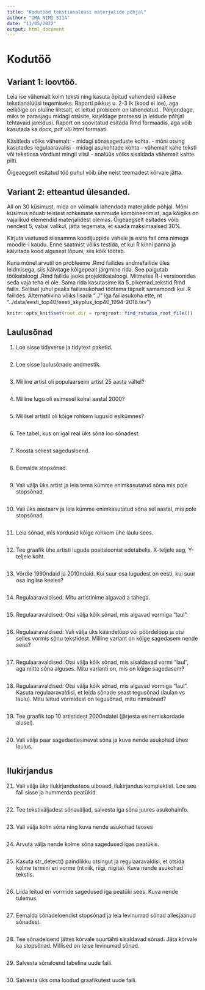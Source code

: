 ```yaml
---
title: "Kodutööd tekstianalüüsi materjalide põhjal"
author: "OMA NIMI SIIA"
date: "11/05/2022"
output: html_document
---
```


# Kodutöö

## Variant 1: loovtöö.

Leia ise vähemalt kolm teksti ning kasuta õpitud vahendeid väikese tekstianalüüsi tegemiseks. Raporti pikkus u. 2-3 lk (kood ei loe), aga eelkõige on oluline lihtsalt, et leitud probleem on lahendatud.. Põhjendage, miks te parasjagu midagi otsisite, kirjeldage protsessi ja leidude põhjal tehtavaid järeldusi. Raport on soovitatud esitada Rmd formaadis, aga võib kasutada ka docx, pdf või html formaati.

Käsitleda võiks vähemalt:
- midagi sõnasageduste kohta.
- mõni otsing kasutades regulaaravalisi
- midagi asukohtade kohta
- vähemalt kahe teksti või tekstiosa võrdlust mingil viisil
- analüüs võiks sisaldada vähemalt kahte pilti.

Õigeaegselt esitatud töö puhul võib ühe neist teemadest kõrvale jätta.

## Variant 2: etteantud ülesanded.

All on 30 küsimust, mida on võimalik lahendada materjalide põhjal. Mõni küsimus nõuab teistest rohkemate sammude kombineerimist, aga kõigiks on vajalikud elemendid materjalidest olemas. Õigeaegselt esitades võib nendest 5, vabal valikul, jätta tegemata, et saada maksimaalsed 30%. 

Kirjuta vastused siiasamma koodijuppide vahele ja esita fail oma nimega moodle-i kaudu. Enne saatmist võiks testida, et kui R kinni panna ja käivitada kood algusest lõpuni, siis kõik töötab.

Kuna mõnel arvutil on probleeme .Rmd failides andmefailide üles leidmisega, siis käivitage kõigepealt järgmine rida. See paigutab töökataloogi .Rmd failide jaoks projektikataloogi. Mitmetes R-i versioonides seda vaja teha ei ole. Sama rida kasutasime ka 5_pikemad_tekstid.Rmd failis. Sellisel juhul peaks failiasukohad töötama täpselt samamoodi kui .R failides. Alternatiivina võiks lisada "../" iga failiasukoha ette, nt "../data/eesti_top40/eesti_skyplus_top40_1994-2018.tsv")

```r
knitr::opts_knit$set(root.dir = rprojroot::find_rstudio_root_file())
```


## Laulusõnad

1. Loe sisse tidyverse ja tidytext paketid.

```r




```

2. Loe sisse laulusõnade andmestik.

```r




```

3. Milline artist oli populaarseim artist 25 aasta vältel?

```r




```

4. Milline lugu oli esimesel kohal aastal 2000?

```r




```

5. Millisel artistil oli kõige rohkem lugusid esikümnes?

```r




```

6. Tee tabel, kus on igal real üks sõna loo sõnadest.

```r




```

7. Koosta sellest sagedusloend.

```r




```

8. Eemalda stopsõnad.

```r




```

9. Vali välja üks artist ja leia tema kümme enimkasutatud sõna mis pole stopsõnad.

```r




```

10. Vali üks aastaarv ja leia kümme enimkasutatud sõna sel aastal, mis pole stopsõnad.

```r




```

11. Leia sõnad, mis kordusid kõige rohkem ühe laulu sees.

```r




```


12. Tee graafik ühe artisti lugude positsioonist edetabelis. X-teljele aeg, Y-teljele koht.

```r




```

13. Võrdle 1990ndaid ja 2010ndaid. Kui suur osa lugudest on eesti, kui suur osa inglise keeles?

```r




```

14. Regulaaravaldised: Mitu artistinime algavad a tähega.

```r




```


15. Regulaaravaldised: Otsi välja kõik sõnad, mis algavad vormiga "laul". 

```r




```

16. Regulaaravaldised: Vali välja üks käändelõpp või pöördelõpp ja otsi selles vormis sõnu tekstidest. Milline variant on kõige sagedasem nende seas?

```r




```


17. Regulaaravaldised: Otsi välja kõik sõnad, mis sisaldavad vormi "laul", aga mitte sõna alguses. Mitu varianti on, mis on kõige sagedasem?

```r




```


18. Regulaaravaldised: Otsi välja kõik sõnad, mis algavad vormiga "laul". Kasuta regulaaravaldisi, et leida sõnade seast tegusõnad (laulan vs laulu). Mitu leitud vormidest on tegusõnad, mitu nimisõnad?

```r




```

19. Tee graafik top 10 artistidest 2000ndatel (järjesta esinemiskordade alusel).

```r




```

20. Vali välja paar sagedastiesinevat sõna ja kuva nende asukohad ühes laulus.

```r




```

## Ilukirjandus

21. Vali välja üks ilukirjandusteos uiboaed_ilukirjandus komplektist. Loe see fail sisse ja nummerda peatükid.

```r




```

22. Tee tekstiväljadest sõnaväljad, salvesta iga sõna juures asukohainfo.

```r




```

23. Vali välja kolm sõna ning kuva nende asukohad teoses

```r




```

24. Arvuta välja nende kolme sõna sagedused igas peatükis.

```r




```

25. Kasuta str_detect() paindlikku otsingut ja regulaaravaldisi, et otsida kolme termini eri vorme (nt riik, riigi, riigita). Kuva nende asukohad tekstis.

```r




```

26. Liida leitud eri vormide sagedused iga peatüki sees. Kuva nende tulemus.

```r




```

27. Eemalda sõnadeloendist stopsõnad ja leia levinumad sõnad allesjäänud sõnadest.

```r




```

28. Tee sõnadeloend jättes kõrvale suurtähti sisaldavad sõnad. Jäta kõrvale ka stopsõnad. Millised on teise levinumad sõnad.

```r




```

29. Salvesta sõnaloend tabelina uude faili.

```r




```

30. Salvesta üks oma loodud graafikutest uude faili.


```r




```


